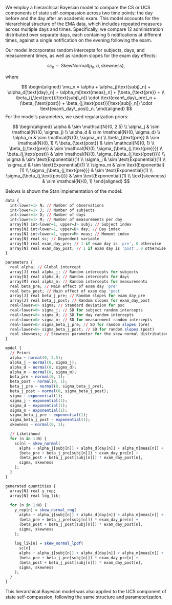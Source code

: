 We employ a hierarchical Bayesian model to compare the CS or UCS components of state self-compassion across two time points: the day before and the day after an academic exam. This model accounts for the hierarchical structure of the EMA data, which includes repeated measures across multiple days and times. Specifically, we compare 12 administration distributed over separate days, each containing 5 notifications at different times, against a single notification on the evening following the exam.

Our model incorporates random intercepts for subjects, days, and measurement times, as well as random slopes for the exam day effects:

$$
sc_n \sim \text{SkewNormal}\left( \mu_n, \sigma, \text{skewness} \right),
$$

where

$$
\begin{aligned}
\mu_n = \alpha + \alpha_j[\text{subj}_n] + \alpha_d[\text{day}_n] +
\alpha_m[\text{meas}_n] + (\beta_{\text{pre}} + \\
\beta_{j,\text{pre}}[\text{subj}_n]) \cdot \text{exam\_day\_pre}_n +
(\beta_{\text{post}} + \beta_{j,\text{post}}[\text{subj}_n]) \cdot \text{exam\_day\_post}_n.
\end{aligned}
$$
For the model's parameters, we used regularization priors:

$$
\begin{aligned}
\alpha & \sim \mathcal{N}(0, 2.5) \\
\alpha_j & \sim \mathcal{N}(0, \sigma_j) \\
\alpha_d & \sim \mathcal{N}(0, \sigma_d) \\
\alpha_m & \sim \mathcal{N}(0, \sigma_m) \\
\beta_{\text{pre}} & \sim \mathcal{N}(0, 1) \\
\beta_{\text{post}} & \sim \mathcal{N}(0, 1) \\
\beta_{j,\text{pre}} & \sim \mathcal{N}(0, \sigma_{\beta_{j,\text{pre}}}) \\
\beta_{j,\text{post}} & \sim \mathcal{N}(0, \sigma_{\beta_{j,\text{post}}}) \\
\sigma & \sim \text{Exponential}(1) \\
\sigma_j & \sim \text{Exponential}(1) \\
\sigma_d & \sim \text{Exponential}(1) \\
\sigma_m & \sim \text{Exponential}(1) \\
\sigma_{\beta_{j,\text{pre}}} & \sim \text{Exponential}(1) \\
\sigma_{\beta_{j,\text{post}}} & \sim \text{Exponential}(1) \\
\text{skewness} & \sim \mathcal{N}(0, 1)
\end{aligned}
$$

Belows is shown the Stan implementation of the model:

```r
data {
  int<lower=1> N; // Number of observations
  int<lower=1> J; // Number of subjects
  int<lower=1> D; // Number of days
  int<lower=1> M; // Number of measurements per day
  array[N] int<lower=1, upper=J> subj; // Subject index
  array[N] int<lower=1, upper=D> day; // Day index
  array[N] int<lower=1, upper=M> meas; // Moment index
  array[N] real sc; // Dependent variable
  array[N] real exam_day_pre; // 1 if exam day is 'pre', 0 otherwise
  array[N] real exam_day_post; // 1 if exam day is 'post', 0 otherwise
}

parameters {
  real alpha; // Global intercept
  array[J] real alpha_j; // Random intercepts for subjects
  array[D] real alpha_d; // Random intercepts for days
  array[M] real alpha_m; // Random intercepts for measurements
  real beta_pre; // Main effect of exam day 'pre'
  real beta_post; // Main effect of exam day 'post'
  array[J] real beta_j_pre; // Random slopes for exam_day_pre
  array[J] real beta_j_post; // Random slopes for exam_day_post
  real<lower=0> sigma; // Standard deviation for psc
  real<lower=0> sigma_j; // SD for subject random intercepts
  real<lower=0> sigma_d; // SD for day random intercepts
  real<lower=0> sigma_m; // SD for measurement random intercepts
  real<lower=0> sigma_beta_j_pre; // SD for random slopes (pre)
  real<lower=0> sigma_beta_j_post; // SD for random slopes (post)
  real skewness; // Skewness parameter for the skew normal distribution
}

model {
  // Priors
  alpha ~ normal(0, 2.5);
  alpha_j ~ normal(0, sigma_j);
  alpha_d ~ normal(0, sigma_d);
  alpha_m ~ normal(0, sigma_m);
  beta_pre ~ normal(0, 1);
  beta_post ~ normal(0, 1);
  beta_j_pre ~ normal(0, sigma_beta_j_pre);
  beta_j_post ~ normal(0, sigma_beta_j_post);
  sigma ~ exponential(1);
  sigma_j ~ exponential(1);
  sigma_d ~ exponential(1);
  sigma_m ~ exponential(1);
  sigma_beta_j_pre ~ exponential(1);
  sigma_beta_j_post ~ exponential(1);
  skewness ~ normal(0, 1);

  // Likelihood
  for (n in 1:N) {
    sc[n] ~ skew_normal(
      alpha + alpha_j[subj[n]] + alpha_d[day[n]] + alpha_m[meas[n]] +
      (beta_pre + beta_j_pre[subj[n]]) * exam_day_pre[n] +
      (beta_post + beta_j_post[subj[n]]) * exam_day_post[n],
      sigma, skewness
    );
  }
}

generated quantities {
  array[N] real y_rep;
  array[N] real log_lik;
  
  for (n in 1:N) {
    y_rep[n] = skew_normal_rng(
      alpha + alpha_j[subj[n]] + alpha_d[day[n]] + alpha_m[meas[n]] +
      (beta_pre + beta_j_pre[subj[n]]) * exam_day_pre[n] +
      (beta_post + beta_j_post[subj[n]]) * exam_day_post[n],
      sigma, skewness
    );
    
    log_lik[n] = skew_normal_lpdf(
      sc[n] |
      alpha + alpha_j[subj[n]] + alpha_d[day[n]] + alpha_m[meas[n]] +
      (beta_pre + beta_j_pre[subj[n]]) * exam_day_pre[n] +
      (beta_post + beta_j_post[subj[n]]) * exam_day_post[n],
      sigma, skewness
    );
  }
}
```

This hierarchical Bayesian model was also applied to the UCS component of state self-compassion, following the same structure and parameterization.
